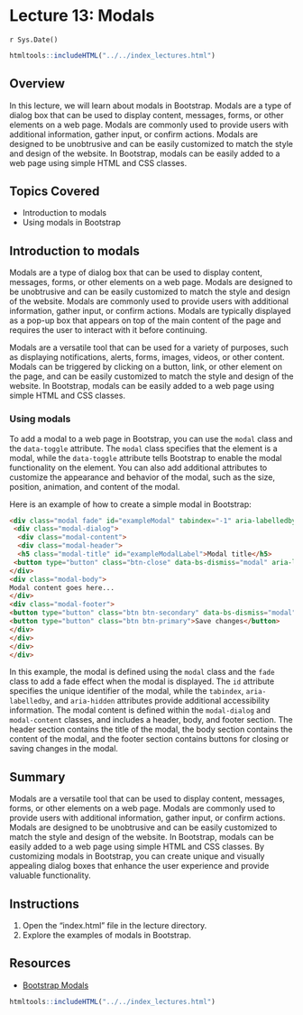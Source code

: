 # Lecture 13: Modals
`r Sys.Date()`

````r
htmltools::includeHTML("../../index_lectures.html")
````


## Overview

In this lecture, we will learn about modals in Bootstrap. Modals are a type
of dialog box that can be used to display content, messages, forms, or other
elements on a web page. Modals are commonly used to provide users with
additional information, gather input, or confirm actions. Modals are designed
to be unobtrusive and can be easily customized to match the style and design
of the website. In Bootstrap, modals can be easily added to a web page using
simple HTML and CSS classes.


## Topics Covered

- Introduction to modals
- Using modals in Bootstrap


## Introduction to modals

Modals are a type of dialog box that can be used to display content,
messages, forms, or other elements on a web page. Modals are designed to be
unobtrusive and can be easily customized to match the style and design of the
website. Modals are commonly used to provide users with additional
information, gather input, or confirm actions. Modals are typically displayed
as a pop-up box that appears on top of the main content of the page and
requires the user to interact with it before continuing.

Modals are a versatile tool that can be used for a variety of purposes, such
as displaying notifications, alerts, forms, images, videos, or other content.
Modals can be triggered by clicking on a button, link, or other element on
the page, and can be easily customized to match the style and design of the
website. In Bootstrap, modals can be easily added to a web page using simple
HTML and CSS classes.


### Using modals

To add a modal to a web page in Bootstrap, you can use the `modal` class and
the `data-toggle` attribute. The `modal` class specifies that the element is
a modal, while the `data-toggle` attribute tells Bootstrap to enable the
modal functionality on the element. You can also add additional attributes to
customize the appearance and behavior of the modal, such as the size,
position, animation, and content of the modal.

Here is an example of how to create a simple modal in Bootstrap:

```html
<div class="modal fade" id="exampleModal" tabindex="-1" aria-labelledby="exampleModalLabel" aria-hidden="true">
 <div class="modal-dialog">
  <div class="modal-content">
  <div class="modal-header">
  <h5 class="modal-title" id="exampleModalLabel">Modal title</h5>
 <button type="button" class="btn-close" data-bs-dismiss="modal" aria-label="Close"></button>
</div>
<div class="modal-body">
Modal content goes here...
</div>
<div class="modal-footer">
<button type="button" class="btn btn-secondary" data-bs-dismiss="modal">Close</button>
<button type="button" class="btn btn-primary">Save changes</button>
</div>
</div>
</div>
</div>
```

In this example, the modal is defined using the `modal` class and the `fade`
class to add a fade effect when the modal is displayed. The `id` attribute
specifies the unique identifier of the modal, while the `tabindex`,
`aria-labelledby`, and `aria-hidden` attributes provide additional
accessibility information. The modal content is defined within the
`modal-dialog` and `modal-content` classes, and includes a header, body, and
footer section. The header section contains the title of the modal, the body
section contains the content of the modal, and the footer section contains
buttons for closing or saving changes in the modal.


## Summary

Modals are a versatile tool that can be used to display content, messages,
forms, or other elements on a web page. Modals are commonly used to provide
users with additional information, gather input, or confirm actions. Modals
are designed to be unobtrusive and can be easily customized to match the
style and design of the website. In Bootstrap, modals can be easily added to
a web page using simple HTML and CSS classes. By customizing modals in
Bootstrap, you can create unique and visually appealing dialog boxes that
enhance the user experience and provide valuable functionality.


## Instructions

1. Open the "index.html" file in the lecture directory.
1. Explore the examples of modals in Bootstrap.

## Resources

- [Bootstrap Modals](https://getbootstrap.com/docs/5.1/components/modal/)


````r
htmltools::includeHTML("../../index_lectures.html")
````

